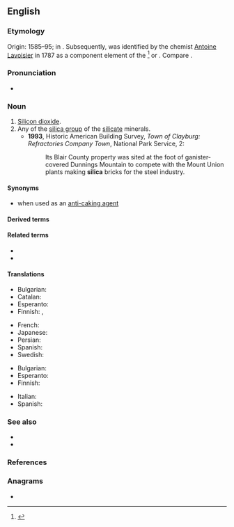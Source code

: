 {{also|sílica}}
==English==

===Etymology===
Origin: 1585–95; in {{uder|en|la|silex||hard stone, flint}}. Subsequently, {{m|en|silicon}} was identified by the chemist [[w:Antoine Lavoisier|Antoine Lavoisier]] in 1787 as a component element of the {{m|la||silex}}<ref>{{R:Dictionary.com|silex}}</ref> or {{m|la||silicis}}. Compare {{m|en|silicate}}.

===Pronunciation===
* {{a|UK}} {{IPA|en|/ˈsɪl.ɪ.kə/}}

===Noun===
{{en-noun|~}}

# [[silicon dioxide|Silicon dioxide]].
# Any of the [[silica group]] of the [[silicate]] minerals.
#* '''1993''', Historic American Building Survey, ''Town of Clayburg: Refractories Company Town'', National Park Service, 2:
#*: Its Blair County property was sited at the foot of ganister-covered Dunnings Mountain to compete with the Mount Union plants making '''silica''' bricks for the steel industry.

====Synonyms====
* {{l|en|E551}} when used as an [[anti-caking agent]]

====Derived terms====
{{col4|en
|silica gel
|silica glass
|silicate
|silica wool
|siliceous
|silici-
|silicic
|silicide
}}

====Related terms====
* {{l|en|silex}}
* {{l|en|silicon}}

====Translations====
{{trans-top|silicon dioxide}}
* Bulgarian: {{t|bg|силициев диоксид|m}}
* Catalan: {{t+|ca|sílice|f}}
* Esperanto: {{t+|eo|siliko}}
* Finnish: {{t+|fi|piidioksidi}}, {{t|fi|silika}}
{{trans-mid}}
* French: {{t+|fr|silice|f}}
* Japanese: {{t+|ja|シリカ|tr=shirika|sc=Jpan}}
* Persian: {{t+|fa|سیلیس|tr=silis}}
* Spanish: {{t+|es|sílice|f}}
* Swedish: {{t+|sv|kiseldioxid}}
{{trans-bottom}}

{{trans-top|silica group of the silicate minerals}}
* Bulgarian: {{t|bg|кварц|m}}
* Esperanto: {{t+|eo|siliko}}
* Finnish: {{t|fi|hohkasilikaatti}}
{{trans-mid}}
* Italian: {{t+|it|silice}}
* Spanish: {{t+|es|sílice|f}}
{{trans-bottom}}

===See also===
* {{l|en|quartz}}
* {{l|en|sand}}

===References===
<references/>

===Anagrams===
* {{anagrams|en|a=aciils|Cialis|Liasic|salici|sialic}}